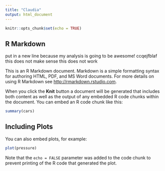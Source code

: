 ```yaml
---
title: "Claudia"
output: html_document
---
```


```r
knitr::opts_chunk$set(echo = TRUE)
```

## R Markdown

put in a new line because my analysis is going to be awesome! ccqejfblaf
this does not make sense
this does not work

This is an R Markdown document. Markdown is a simple formatting syntax for authoring HTML, PDF, and MS Word documents. For more details on using R Markdown see <http://rmarkdown.rstudio.com>.

When you click the **Knit** button a document will be generated that includes both content as well as the output of any embedded R code chunks within the document. You can embed an R code chunk like this:

```r
summary(cars)
```

## Including Plots

You can also embed plots, for example:

```r
plot(pressure)
```

Note that the `echo = FALSE` parameter was added to the code chunk to prevent printing of the R code that generated the plot.
